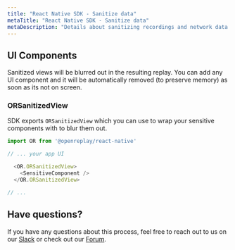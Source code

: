 ```yaml
---
title: "React Native SDK - Sanitize data"
metaTitle: "React Native SDK - Sanitize data"
metaDescription: "Details about sanitizing recordings and network data in React Native"
---
```


## UI Components

Sanitized views will be blurred out in the resulting replay. You can add any UI component and it will be automatically removed (to preserve memory) as soon as its not on screen.

### ORSanitizedView

SDK exports `ORSanitizedView` which you can use to wrap your sensitive components with to blur them out.

```js
import OR from '@openreplay/react-native'

// ... your app UI

  <OR.ORSanitizedView>
    <SensitiveComponent />
  </OR.ORSanitizedView>

// ...
```
## Have questions?
If you have any questions about this process, feel free to reach out to us on our [Slack](https://slack.openreplay.com) or check out our [Forum](https://forum.openreplay.com).